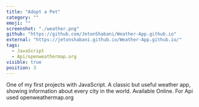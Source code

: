 ```yaml
---
title: "Adopt a Pet"
category: ""
emoji: ""
screenshot: "./weather.png"
github: "https://github.com/JetonShabani/Weather-App.github.io"
external: "https://jetonshabani.github.io/Weather-App.github.io/"
tags:
  - JavaScript
  - Api/openweathermap.org
visible: true
position: 3
---
```



One of my first projects with JavaScript. 
A classic but useful weather app, showing information about every city in the world. 
Available Online.
For Api used openweathermap.org